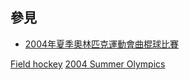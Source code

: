 == 參見 ==
* [[2004年夏季奧林匹克運動會曲棍球比賽|2004年夏季奧林匹克運動會曲棍球比賽]]
[[Category:2004年夏季奧林匹克運動會運動員|Field hockey]]
[[Category:各年夏季奧林匹克運動會曲棍球運動員|2004 Summer Olympics]]